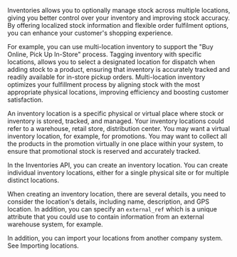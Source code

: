 Inventories allows you to optionally manage stock across multiple locations, giving you better control over your inventory and improving stock accuracy. By offering localized stock information and flexible order fulfilment options, you can enhance your customer's shopping experience.

For example, you can use multi-location inventory to support the "Buy Online, Pick Up In-Store" process. Tagging inventory with specific locations, allows you to select a designated location for dispatch when adding stock to a product, ensuring that inventory is accurately tracked and readily available for in-store pickup orders. Multi-location inventory optimizes your fulfillment process by aligning stock with the most appropriate physical locations, improving efficiency and boosting customer satisfaction.

An inventory location is a specific physical or virtual place where stock or inventory is stored, tracked, and managed. Your inventory locations could refer to a warehouse, retail store, distribution center. You may want a virtual inventory location, for example, for promotions. You may want to collect all the products in the promotion virtually in one place within your system, to ensure that promotional stock is reserved and accurately tracked.

In the Inventories API, you can create an inventory location. You can create individual inventory locations, either for a single physical site or for multiple distinct locations.

When creating an inventory location, there are several details, you need to consider the location's details, including name, description, and GPS location. In addition, you can specify an `external_ref` which is a unique attribute that you could use to contain information from an external warehouse system, for example.

In addition, you can import your locations from another company system. See Importing locations.



